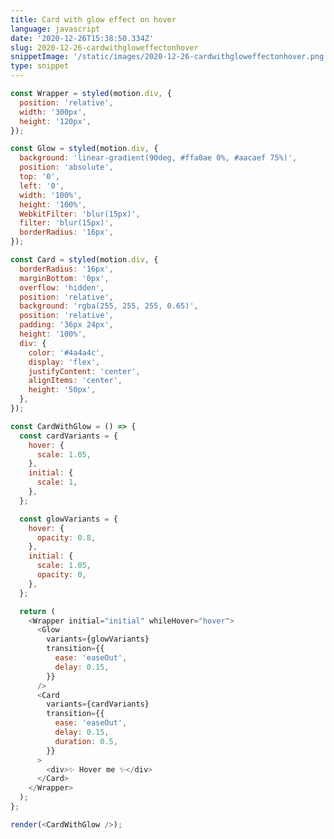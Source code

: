 ```yaml
---
title: Card with glow effect on hover
language: javascript
date: '2020-12-26T15:38:50.334Z'
slug: 2020-12-26-cardwithgloweffectonhover
snippetImage: '/static/images/2020-12-26-cardwithgloweffectonhover.png'
type: snippet
---
```


```javascript live
const Wrapper = styled(motion.div, {
  position: 'relative',
  width: '300px',
  height: '120px',
});

const Glow = styled(motion.div, {
  background: 'linear-gradient(90deg, #ffa0ae 0%, #aacaef 75%)',
  position: 'absolute',
  top: '0',
  left: '0',
  width: '100%',
  height: '100%',
  WebkitFilter: 'blur(15px)',
  filter: 'blur(15px)',
  borderRadius: '16px',
});

const Card = styled(motion.div, {
  borderRadius: '16px',
  marginBottom: '0px',
  overflow: 'hidden',
  position: 'relative',
  background: 'rgba(255, 255, 255, 0.65)',
  position: 'relative',
  padding: '36px 24px',
  height: '100%',
  div: {
    color: '#4a4a4c',
    display: 'flex',
    justifyContent: 'center',
    alignItems: 'center',
    height: '50px',
  },
});

const CardWithGlow = () => {
  const cardVariants = {
    hover: {
      scale: 1.05,
    },
    initial: {
      scale: 1,
    },
  };

  const glowVariants = {
    hover: {
      opacity: 0.8,
    },
    initial: {
      scale: 1.05,
      opacity: 0,
    },
  };

  return (
    <Wrapper initial="initial" whileHover="hover">
      <Glow
        variants={glowVariants}
        transition={{
          ease: 'easeOut',
          delay: 0.15,
        }}
      />
      <Card
        variants={cardVariants}
        transition={{
          ease: 'easeOut',
          delay: 0.15,
          duration: 0.5,
        }}
      >
        <div>✨ Hover me ✨</div>
      </Card>
    </Wrapper>
  );
};

render(<CardWithGlow />);
```
